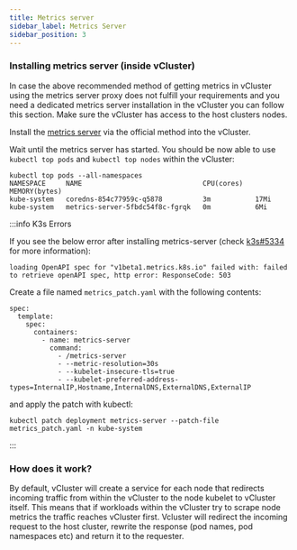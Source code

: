 ```yaml
---
title: Metrics server
sidebar_label: Metrics Server
sidebar_position: 3
---
```




### Installing metrics server (inside vCluster)

In case the above recommended method of getting metrics in vCluster using the metrics server proxy does not fulfill your requirements and you need a dedicated metrics server installation in the vCluster you can follow this section.
Make sure the vCluster has access to the host clusters nodes.

Install the [metrics server](https://github.com/kubernetes-sigs/metrics-server#installation) via the official method into the vCluster.

Wait until the metrics server has started. You should be now able to use `kubectl top pods` and `kubectl top nodes` within the vCluster:
```
kubectl top pods --all-namespaces
NAMESPACE     NAME                              CPU(cores)   MEMORY(bytes)
kube-system   coredns-854c77959c-q5878          3m           17Mi
kube-system   metrics-server-5fbdc54f8c-fgrqk   0m           6Mi
```

:::info K3s Errors

If you see the below error after installing metrics-server (check [k3s#5334](https://github.com/k3s-io/k3s/issues/5344) for more information):

```
loading OpenAPI spec for "v1beta1.metrics.k8s.io" failed with: failed to retrieve openAPI spec, http error: ResponseCode: 503
```
Create a file named `metrics_patch.yaml` with the following contents:
```
spec:
  template:
    spec:
      containers:
        - name: metrics-server
          command:
            - /metrics-server
            - --metric-resolution=30s
            - --kubelet-insecure-tls=true
            - --kubelet-preferred-address-types=InternalIP,Hostname,InternalDNS,ExternalDNS,ExternalIP
```
and apply the patch with kubectl:
```
kubectl patch deployment metrics-server --patch-file metrics_patch.yaml -n kube-system
```

:::

### How does it work?

By default, vCluster will create a service for each node that redirects incoming traffic from within the vCluster to the node kubelet to vCluster itself. This means that if workloads within the vCluster try to scrape node metrics the traffic reaches vCluster first. Vcluster will redirect the incoming request to the host cluster, rewrite the response (pod names, pod namespaces etc) and return it to the requester.


<MetricsServer />
